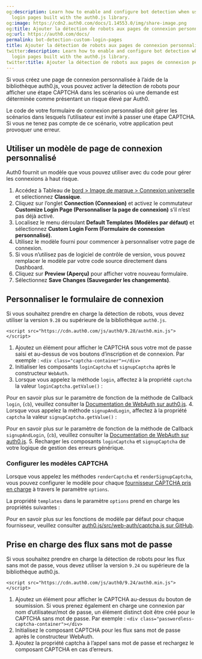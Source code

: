 ```yaml
---
og:description: Learn how to enable and configure bot detection when using custom
  login pages built with the auth0.js library.
og:image: https://cdn2.auth0.com/docs/1.14553.0/img/share-image.png
og:title: Ajouter la détection de robots aux pages de connexion personnalisées
og:url: https://auth0.com/docs/
permalink: bot-detection-custom-login-pages
title: Ajouter la détection de robots aux pages de connexion personnalisées
twitter:description: Learn how to enable and configure bot detection when using custom
  login pages built with the auth0.js library.
twitter:title: Ajouter la détection de robots aux pages de connexion personnalisées
---
```


Si vous créez une page de connexion personnalisée à l’aide de la bibliothèque auth0.js, vous pouvez activer la détection de robots pour afficher une étape CAPTCHA dans les scénarios où une demande est déterminée comme présentant un risque élevé par Auth0.

Le code de votre formulaire de connexion personnalisé doit gérer les scénarios dans lesquels l’utilisateur est invité à passer une étape CAPTCHA. Si vous ne tenez pas compte de ce scénario, votre application peut provoquer une erreur.



## Utiliser un modèle de page de connexion personnalisé

Auth0 fournit un modèle que vous pouvez utiliser avec du code pour gérer les connexions à haut risque.

1. Accédez à Tableau de [bord > Image de marque > Connexion universelle](%24%7Bmanage_url%7D/#/login_settings) et sélectionnez **Classique**.
2. Cliquez sur l’onglet **Connection (Connexion)** et activez le commutateur **Customize Login Page (Personnaliser la page de connexion)** s’il n’est pas déjà activé.
3. Localisez le menu déroulant **Default Templates (Modèles par défaut)** et sélectionnez **Custom Login Form (Formulaire de connexion personnalisé)**.
4. Utilisez le modèle fourni pour commencer à personnaliser votre page de connexion.
5. Si vous n’utilisez pas de logiciel de contrôle de version, vous pouvez remplacer le modèle par votre code source directement dans Dashboard.
6. Cliquez sur **Preview (Aperçu)** pour afficher votre nouveau formulaire.
7. Sélectionnez **Save Changes (Sauvegarder les changements)**.

## Personnaliser le formulaire de connexion

Si vous souhaitez prendre en charge la détection de robots, vous devez utiliser la version `9.28` ou supérieure de la bibliothèque `auth0.js`.

`<script src="https://cdn.auth0.com/js/auth0/9.28/auth0.min.js"></script>`

1. Ajoutez un élément pour afficher le CAPTCHA sous votre mot de passe saisi et au-dessus de vos boutons d’inscription et de connexion. Par exemple : `<div class="captcha-container"></div>`
2. Initialiser les composants `loginCaptcha` et `signupCaptcha` après le constructeur `WebAuth`.
3. Lorsque vous appelez la méthode `login`, affectez à la propriété `captcha` la valeur `loginCaptcha.getValue()` :

Pour en savoir plus sur le paramètre de fonction de la méthode de Callback `login`, (`cb`), veuillez consulter la [Documentation de WebAuth sur auth0.js](https://auth0.github.io/auth0.js/global.html#login).
4. Lorsque vous appelez la méthode `signupAndLogin`, affectez à la propriété `captcha` la valeur `signupCaptcha.getValue()` :

Pour en savoir plus sur le paramètre de fonction de la méthode de Callback `signupAndLogin`, (`cb`), veuillez consulter la [Documentation de WebAuth sur auth0.js](https://auth0.github.io/auth0.js/global.html#login).
5. Recharger les composants `loginCaptcha` et `signupCaptcha` de votre logique de gestion des erreurs générique.

### Configurer les modèles CAPTCHA

Lorsque vous appelez les méthodes `renderCaptcha` et `renderSignupCaptcha`, vous pouvez configurer le modèle pour chaque [fournisseur CAPTCHA pris en charge](/attack-protection/bot-detection/configure-captcha) à travers le paramètre `options`.

La propriété `templates` dans le paramètre `options` prend en charge les propriétés suivantes :



Pour en savoir plus sur les fonctions de modèle par défaut pour chaque fournisseur, veuillez consulter [auth0.js/src/web-auth/captcha.js sur GitHub](https://github.com/auth0/auth0.js/blob/a3ddc0905a5da33aa190a9098467576976b95ec8/src/web-auth/captcha.js#L28).

## Prise en charge des flux sans mot de passe

Si vous souhaitez prendre en charge la détection de robots pour les flux sans mot de passe, vous devez utiliser la version `9.24` ou supérieure de la bibliothèque auth0.js.

`<script src="https://cdn.auth0.com/js/auth0/9.24/auth0.min.js"></script>`

1. Ajoutez un élément pour afficher le CAPTCHA au-dessus du bouton de soumission. Si vous prenez également en charge une connexion par nom d’utilisateur/mot de passe, un élément distinct doit être créé pour le CAPTCHA sans mot de passe. Par exemple : `<div class="passwordless-captcha-container"></div>`
2. Initialisez le composant CAPTCHA pour les flux sans mot de passe après le constructeur WebAuth.
3. Ajoutez la propriété captcha à l’appel sans mot de passe et rechargez le composant CAPTCHA en cas d’erreurs.